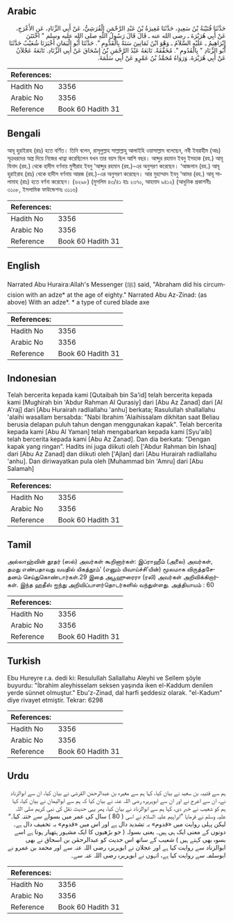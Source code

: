 ## Arabic


<div dir="rtl" lang="ar" style={{fontSize:'larger',backgroundColor:'#f8f9fa',padding:20}}>
حَدَّثَنَا قُتَيْبَةُ بْنُ سَعِيدٍ، حَدَّثَنَا مُغِيرَةُ بْنُ عَبْدِ الرَّحْمَنِ الْقُرَشِيُّ، عَنْ أَبِي الزِّنَادِ، عَنِ الأَعْرَجِ، عَنْ أَبِي هُرَيْرَةَ ـ رضى الله عنه ـ قَالَ قَالَ رَسُولُ اللَّهِ صلى الله عليه وسلم ‏"‏ اخْتَتَنَ إِبْرَاهِيمُ ـ عَلَيْهِ السَّلاَمُ ـ وَهْوَ ابْنُ ثَمَانِينَ سَنَةً بِالْقَدُّومِ ‏"‏‏.‏ حَدَّثَنَا أَبُو الْيَمَانِ أَخْبَرَنَا شُعَيْبٌ حَدَّثَنَا أَبُو الزِّنَادِ ‏"‏ بِالْقَدُومِ ‏"‏‏.‏ مُخَفَّفَةً‏.‏ تَابَعَهُ عَبْدُ الرَّحْمَنِ بْنُ إِسْحَاقَ عَنْ أَبِي الزِّنَادِ‏.‏ تَابَعَهُ عَجْلاَنُ عَنْ أَبِي هُرَيْرَةَ‏.‏ وَرَوَاهُ مُحَمَّدُ بْنُ عَمْرٍو عَنْ أَبِي سَلَمَةَ‏.‏
</div>
<div style={{backgroundColor:'#f8f9fa',padding:20, marginBottom: 10}}><table> <thead> <tr> <th>References:</th> <th></th> </tr> </thead> <tbody><tr><td>Hadith No</td><td>3356</td></tr><tr><td>Arabic No</td><td>3356</td></tr><tr><td>Reference</td><td>Book 60 Hadith 31</td></tr></tbody></table></div>

## Bengali


<div dir="ltr" lang="bn" style={{fontSize:'larger',backgroundColor:'#f8f9fa',padding:20}}>
আবূ হুরাইরাহ (রাঃ) হতে বর্ণিত। তিনি বলেন, রাসূলুল্লাহ সাল্লাল্লাহু আলাইহি ওয়াসাল্লাম বলেছেন, নবী ইবরাহীম (আঃ) সূত্রধরদের অস্ত্র দিয়ে নিজের খাত্না করেছিলেন যখন তার বয়স ছিল আশি বছর। আব্দুর রহমান ইবনু ইসহাক (রহ.) আবূ যিনাদ (রহ.) থেকে হাদীস বর্ণনায় মুগীরাহ ইবনু ‘আব্দুর রহমান (রহ.)-এর অনুসরণ করেছেন। ‘আজলান (রহ.) আবূ হুরাইরাহ (রাঃ) থেকে হাদীস বর্ণনায় আরজ (রহ.)-এর অনুসরণ করেছেন। আর মুহাম্মাদ ইবনু ‘আমর (রহ.) আবূ সালামাহ (রাঃ) হতে বর্ণনা করেছেন। (৬২৯৮) (মুসলিম ৪৩/৪১ হাঃ ২৩৭০, আহমাদ ৯৪১২) (আধুনিক প্রকাশনীঃ ৩১০৮, ইসলামিক ফাউন্ডেশনঃ ৩১১৬)
</div>
<div style={{backgroundColor:'#f8f9fa',padding:20, marginBottom: 10}}><table> <thead> <tr> <th>References:</th> <th></th> </tr> </thead> <tbody><tr><td>Hadith No</td><td>3356</td></tr><tr><td>Arabic No</td><td>3356</td></tr><tr><td>Reference</td><td>Book 60 Hadith 31</td></tr></tbody></table></div>

## English


<div dir="ltr" lang="en" style={{fontSize:'larger',backgroundColor:'#f8f9fa',padding:20}}>
Narrated Abu Huraira:Allah's Messenger (ﷺ) said, "Abraham did his circumcision with an adze* at the age of eighty." Narrated Abu Az-Zinad: (as above) With an adze*. * a type of cured blade axe
</div>
<div style={{backgroundColor:'#f8f9fa',padding:20, marginBottom: 10}}><table> <thead> <tr> <th>References:</th> <th></th> </tr> </thead> <tbody><tr><td>Hadith No</td><td>3356</td></tr><tr><td>Arabic No</td><td>3356</td></tr><tr><td>Reference</td><td>Book 60 Hadith 31</td></tr></tbody></table></div>

## Indonesian


<div dir="ltr" lang="id" style={{fontSize:'larger',backgroundColor:'#f8f9fa',padding:20}}>
Telah bercerita kepada kami [Qutaibah bin Sa'id] telah bercerita kepada kami [Mughirah bin 'Abdur Rahman Al Qurasiy] dari [Abu Az Zanad] dari [Al A'raj] dari [Abu Hurairah radliallahu 'anhu] berkata; Rasulullah shallallahu 'alaihi wasallam bersabda: "Nabi Ibrahim 'Alaihissalam dikhitan saat Beliau berusia delapan puluh tahun dengan menggunakan kapak". Telah bercerita kepada kami [Abu Al Yaman] telah mengabarkan kepada kami [Syu'aib] telah bercerita kepada kami [Abu Az Zanad]. Dan dia berkata: "Dengan kapak yang ringan". Hadits ini juga diikuti oleh ['Abdur Rahman bin Ishaq] dari [Abu Az Zanad] dan diikuti oleh ['Ajlan] dari [Abu Hurairah radliallahu 'anhu]. Dan diriwayatkan pula oleh [Muhammad bin 'Amru] dari [Abu Salamah]
</div>
<div style={{backgroundColor:'#f8f9fa',padding:20, marginBottom: 10}}><table> <thead> <tr> <th>References:</th> <th></th> </tr> </thead> <tbody><tr><td>Hadith No</td><td>3356</td></tr><tr><td>Arabic No</td><td>3356</td></tr><tr><td>Reference</td><td>Book 60 Hadith 31</td></tr></tbody></table></div>

## Tamil


<div dir="ltr" lang="ta" style={{fontSize:'larger',backgroundColor:'#f8f9fa',padding:20}}>
அல்லாஹ்வின் தூதர் (ஸல்) அவர்கள் கூறினார்கள்: இப்ராஹீம் (அலை) அவர்கள், தமது எண்பதாவது வயதில் யிகத்தூம்’ (எனும் யிவாய்ச்சி’யின்) மூலமாக விருத்தசேதனம் செய்துகொண்டார்கள்.29 இதை அபூஹுரைரா (ரலி) அவர்கள் அறிவிக்கிறார்கள். இந்த ஹதீஸ் ஐந்து அறிவிப்பாளர்தொடர்களில் வந்துள்ளது. அத்தியாயம் : 60
</div>
<div style={{backgroundColor:'#f8f9fa',padding:20, marginBottom: 10}}><table> <thead> <tr> <th>References:</th> <th></th> </tr> </thead> <tbody><tr><td>Hadith No</td><td>3356</td></tr><tr><td>Arabic No</td><td>3356</td></tr><tr><td>Reference</td><td>Book 60 Hadith 31</td></tr></tbody></table></div>

## Turkish


<div dir="ltr" lang="tr" style={{fontSize:'larger',backgroundColor:'#f8f9fa',padding:20}}>
Ebu Hureyre r.a. dedi ki: Resulullah Sallallahu Aleyhi ve Sellem şöyle buyurdu: "İbrahim aleyhisselam seksen yaşında iken el-Kaddum denilen yerde sünnet olmuştur." Ebu'z-Zinad, dal harfi şeddesiz olarak. "el-Kadum" diye rivayet etmiştir. Tekrar: 6298
</div>
<div style={{backgroundColor:'#f8f9fa',padding:20, marginBottom: 10}}><table> <thead> <tr> <th>References:</th> <th></th> </tr> </thead> <tbody><tr><td>Hadith No</td><td>3356</td></tr><tr><td>Arabic No</td><td>3356</td></tr><tr><td>Reference</td><td>Book 60 Hadith 31</td></tr></tbody></table></div>

## Urdu


<div dir="rtl" lang="ur" style={{fontSize:'larger',backgroundColor:'#f8f9fa',padding:20}}>
ہم سے قتیبہ بن سعید نے بیان کیا، کہا ہم سے مغیرہ بن عبدالرحمٰن القرشی نے بیان کیا، ان سے ابوالزناد نے، ان سے اعرج نے اور ان سے ابوہریرہ رضی اللہ عنہ نے بیان کیا کہ ہم سے ابوالیمان نے بیان کیا، کہا ہم کو شعیب نے خبر دی، کہا ہم سے ابوالزناد نے بیان کیا، پھر یہی حدیث نقل کی نبی کریم صلی اللہ علیہ وسلم نے فرمایا ”ابراہیم علیہ السلام نے اسی ( 80 ) سال کی عمر میں بسولے سے ختنہ کیا۔“ لیکن پہلی روایت میں «قدوم» بہ تشدید دال ہے اور اس میں «قدوم» بہ تخفیف دال ہے۔ دونوں کے معنی ایک ہی ہیں۔ یعنی بسولہ ( جو بڑھیوں کا ایک مشہور ہتھیار ہوتا ہے اسے بسوہ بھی کہتے ہیں ) شعیب کے ساتھ اس حدیث کو عبدالرحمٰن بن اسحاق نے بھی ابوالزناد سے روایت کیا ہے اور عجلان نے ابوہریرہ رضی اللہ عنہ سے اور محمد بن عمرو نے ابوسلمہ سے روایت کیا ہے، انہوں نے ابوہریرہ رضی اللہ عنہ سے۔
</div>
<div style={{backgroundColor:'#f8f9fa',padding:20, marginBottom: 10}}><table> <thead> <tr> <th>References:</th> <th></th> </tr> </thead> <tbody><tr><td>Hadith No</td><td>3356</td></tr><tr><td>Arabic No</td><td>3356</td></tr><tr><td>Reference</td><td>Book 60 Hadith 31</td></tr></tbody></table></div>